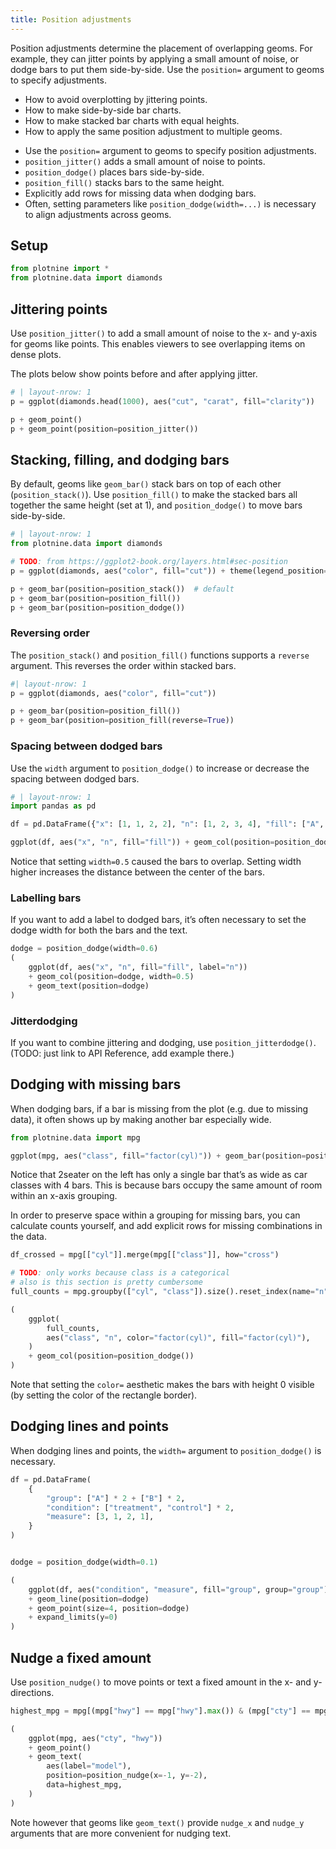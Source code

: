 ```yaml
---
title: Position adjustments
---
```


Position adjustments determine the placement of overlapping geoms. For example, they can jitter points by applying a small amount of noise, or dodge bars to put them side-by-side.
Use the `position=` argument to geoms to specify adjustments.

:::{.callout-tip title="You will learn"}
* How to avoid overplotting by jittering points.
* How to make side-by-side bar charts.
* How to make stacked bar charts with equal heights.
* How to apply the same position adjustment to multiple geoms.
:::

:::{.callout-note title="Key points" collapse="true"}
* Use the `position=` argument to geoms to specify position adjustments.
* `position_jitter()` adds a small amount of noise to points.
* `position_dodge()` places bars side-by-side.
* `position_fill()` stacks bars to the same height.
* Explicitly add rows for missing data when dodging bars.
* Often, setting parameters like `position_dodge(width=...)` is necessary to align adjustments across geoms.
:::


## Setup

```python
from plotnine import *
from plotnine.data import diamonds
```

## Jittering points

Use `position_jitter()` to add a small amount of noise to the x- and y-axis for geoms like points. This enables viewers to see overlapping items on dense plots.

The plots below show points before and after applying jitter.

```python
# | layout-nrow: 1
p = ggplot(diamonds.head(1000), aes("cut", "carat", fill="clarity"))

p + geom_point()
p + geom_point(position=position_jitter())
```

## Stacking, filling, and dodging bars

By default, geoms like `geom_bar()` stack bars on top of each other (`position_stack()`). Use `position_fill()` to make the stacked bars all together the same height (set at 1), and `position_dodge()` to move bars side-by-side.

```python
# | layout-nrow: 1
from plotnine.data import diamonds

# TODO: from https://ggplot2-book.org/layers.html#sec-position
p = ggplot(diamonds, aes("color", fill="cut")) + theme(legend_position="none")

p + geom_bar(position=position_stack())  # default
p + geom_bar(position=position_fill())
p + geom_bar(position=position_dodge())
```

### Reversing order

The `position_stack()` and `position_fill()` functions supports a `reverse` argument. This reverses the order within stacked bars.

```python
#| layout-nrow: 1
p = ggplot(diamonds, aes("color", fill="cut"))

p + geom_bar(position=position_fill())
p + geom_bar(position=position_fill(reverse=True))
```

### Spacing between dodged bars

Use the `width` argument to `position_dodge()` to increase or decrease the spacing between dodged bars.

```python
# | layout-nrow: 1
import pandas as pd

df = pd.DataFrame({"x": [1, 1, 2, 2], "n": [1, 2, 3, 4], "fill": ["A", "B"] * 2})

ggplot(df, aes("x", "n", fill="fill")) + geom_col(position=position_dodge(width=0.5))
```

Notice that setting `width=0.5` caused the bars to overlap. Setting width higher increases the distance between the center of the bars.

### Labelling bars

If you want to add a label to dodged bars, it's often necessary to set the dodge width for both the bars and the text.

```python
dodge = position_dodge(width=0.6)
(
    ggplot(df, aes("x", "n", fill="fill", label="n"))
    + geom_col(position=dodge, width=0.5)
    + geom_text(position=dodge)
)
```

### Jitterdodging

If you want to combine jittering and dodging, use `position_jitterdodge()`. (TODO: just link to API Reference, add example there.)

## Dodging with missing bars

When dodging bars, if a bar is missing from the plot (e.g. due to missing data), it often shows up by making another bar especially wide.

```python
from plotnine.data import mpg

ggplot(mpg, aes("class", fill="factor(cyl)")) + geom_bar(position=position_dodge())
```

Notice that 2seater on the left has only a single bar that's as wide as car classes with 4 bars. This is because bars occupy the same amount of room within an x-axis grouping.

In order to preserve space within a grouping for missing bars, you can calculate counts yourself, and add explicit rows for missing combinations in the data.

```python
df_crossed = mpg[["cyl"]].merge(mpg[["class"]], how="cross")

# TODO: only works because class is a categorical
# also is this section is pretty cumbersome
full_counts = mpg.groupby(["cyl", "class"]).size().reset_index(name="n")

(
    ggplot(
        full_counts,
        aes("class", "n", color="factor(cyl)", fill="factor(cyl)"),
    )
    + geom_col(position=position_dodge())
)
```

Note that setting the `color=` aesthetic makes the bars with height 0 visible (by setting the color of the rectangle border).

## Dodging lines and points

When dodging lines and points, the `width=` argument to `position_dodge()` is necessary.




```python
df = pd.DataFrame(
    {
        "group": ["A"] * 2 + ["B"] * 2,
        "condition": ["treatment", "control"] * 2,
        "measure": [3, 1, 2, 1],
    }
)


dodge = position_dodge(width=0.1)

(
    ggplot(df, aes("condition", "measure", fill="group", group="group"))
    + geom_line(position=dodge)
    + geom_point(size=4, position=dodge)
    + expand_limits(y=0)
)
```

## Nudge a fixed amount

Use `position_nudge()` to move points or text a fixed amount in the x- and y-directions.


```python
highest_mpg = mpg[(mpg["hwy"] == mpg["hwy"].max()) & (mpg["cty"] == mpg["cty"].max())]

(
    ggplot(mpg, aes("cty", "hwy"))
    + geom_point()
    + geom_text(
        aes(label="model"),
        position=position_nudge(x=-1, y=-2),
        data=highest_mpg,
    )
)
```

Note however that geoms like `geom_text()` provide `nudge_x` and `nudge_y` arguments that are more convenient for nudging text.